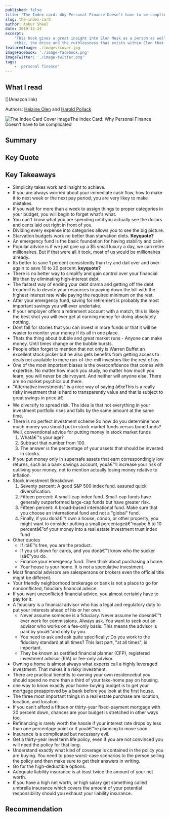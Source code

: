 ```yaml
---
published: false
title: "The Index card: Why Personal Finance Doesn't have to be complicated"
slug: the-index-card
author: Ankur Sheel
date: 2019-12-24
excerpt:
    'This book gives a great insight into Elon Musk as a person as well as into his companies. It reveals the work
    ethic, the drive and the ruthlessness that exists within Elon that helps him achieve his goals. '
featuredImage: ./images/cover.jpg
imageFacebook: './image-facebook.png'
imageTwitter: './image-twitter.png'
tags:
    - 'personal finance'
---
```


## What I read

[](Amazon link)

Authors: [Helaine Olen](./) and [Harold Pollack](./)

![The Index Card Cover Image](./images/cover.jpg)The Index Card: Why Personal Finance Doesn't have to be complicated

## Summary

## Key Quote

## <Quote quote="This is your financial life. Take control of it." />

## Key Takeaways

-   Simplicity takes work and insight to achieve.
-   If you are always worried about your immediate cash flow, how to make it to next week or the next pay period, you
    are very likey to make mistakes.
-   If you wait for more than a week to assign things to proper categories in your budget, you will begin to forget
    what's what.
-   You can't know what you are spending until you actually see the dollars and cents laid out right in front of you.
-   Dividing every expense into categories allows you to see the big picture.
-   Starvation budgets work no better than starvation diets. **Keyquote?**
-   An emergency fund is the basic foundation for having stability and calm.
-   Popular advice is if we just give up a \$5 small luxury a day, we can retire millionaires. But if that were all it
    took, most of us would be millionaires already.
-   Its better to save 1 percent consistently than try and dail over and over again to save 10 to 20 percent.
    **keyquote?**
-   There is no better way to simplify and gain control over your financial life than by eliminating high-interest debt.
-   The fastest way of ending your debt drama and getting off the debt treadmill is to devote your resources to paying
    down the bill with the highest interest rate while paying the required minimum on the rest.
-   After your emergency fund, saving for retirement is probably the most important savings you will ever undertake.
-   If your employer offers a retirement account with a match, this is likely the best shot you will ever get at earning
    money for doing absolutely nothing.
-   Dont fall for stories that you can invest in more funds or that it will be wasier to monitor your money if its all
    in one place.
-   Thats the thing about bubble and great market runs - Anyone can make money. Until times change or the bubble bursts.
-   People often forget to mention that not only is Warren Buffet an excellent stock picker but he also gets benefits
    from getting access to deals not available to mere run-of-the-mill investors like the rest of us.
-   One of the most important biases is the overconfidence that comes with expertise. No matter how much you study, no
    matter how much you learn, you will never be clairvoyant. And neither will anyone else. There are no market psychics
    out there.
-   "Alternative investments" is a nice way of saying â€œThis is a really risky investment that is hard to transparently
    value and that is subject to great swings in price.â€
-   We diversify to spread risk. The idea is that not everything in your investment portfolio rises and falls by the
    same amount at the same time.
-   There is no perfect investment scheme So how do you determine how much money you should put in stock market funds
    versus bond funds? Well, conventional advice for putting money in stock market funds
    1. Whatâ€™s your age?
    2. Subtract that number from 100.
    3. The answer is the percentage of your assets that should be invested in stocks.
-   If you put money only in supersafe assets that earn correspondingly low returns, such as a bank savings account,
    youâ€™ll increase your risk of outliving your money, not to mention actually losing money relative to inflation.
-   Stock investment Breakdown
    1. Seventy percent: A good S&P 500 index fund. assured quick diversification.
    2. Fifteen percent: A small-cap index fund. Small-cap funds have generally outperformed large-cap funds but have
       greater risk.
    3. Fifteen percent: A broad-based international fund. Make sure that you choose an international fund and not a
       "global" fund.
    4. Finally, if you donâ€™t own a house, condo, or other property, you might want to consider putting a small
       percentageâ€”maybe 5 to 10 percentâ€”of your money into a real estate investment trust index fund
-   Other quotes
    -   If itâ€™s free, you are the product.
    -   If you sit down for cards, and you donâ€™t know who the sucker isâ€”you do.
    -   Finance your emergency fund. Then think about purchasing a home.
    -   Your house is your home. It is not a speculative investment.
-   Most financial advisors are salespersons or brokers even the official title might be different.
-   Your friendly neighborhood brokerage or bank is not a place to go for nonconflicted, fiduciary financial advice.
-   If you want unconflicted financial advice, you almost certainly have to pay for it.
-   A fiduciary is a financial advisor who has a legal and regulatory duty to put your interests ahead of his or her
    own.
    -   Never assume someone is a fiduciary. Never assume he doesnâ€™t ever work for commissions. Always ask. You want
        to seek out an advisor who works on a fee-only basis. This means the advisor is paid by youâ€”and only by you.
    -   You need to ask and ask quite specifically: Do you work to the fiduciary standard at all times? This last part,
        "at all times", is important.
    -   They be known as certified financial planner (CFP), registered investment advisor (RIA) or fee-only advisor.
-   Owning a home is almost always what experts call a highly leveraged investment. That makes it a risky investment,
-   There are practical benefits to owning your own residencebut you should spend no more than a third of your take-home
    pay on housing.
-   one way to know exactly your home-buying budget is to get your mortgage preapproved by a bank before you look at the
    first house.
-   The three most important things in a real estate purchase are location, location, and location.
-   If you can't afford a fifteen or thirty-year fixed-payment mortgage with 20 percent down, chances are your budget is
    stretched in other ways too.
-   Refinancing is rarely worth the hassle if your interest rate drops by less than one percentage point or if youâ€™re
    planning to move soon.
-   Insurance is a complicated but necessary evil.
-   Get a thirty-year level term life policy, even if you are not convinced you will need the policy for that long.
-   Understand exactly what kind of coverage is contained in the policy you are buying. You need to pose worst-case
    scenarios to the person selling the policy and then make sure to get their answers in writing.
-   Go for the high-deductible options.
-   Adequate liability insurance is at least twice the amount of your net worth.
-   If you have a high net worth, or high salary get something called umbrella insurance which covers the amount of your
    potential responsibility should you exhaust your liability insurance.

## Recommendation
